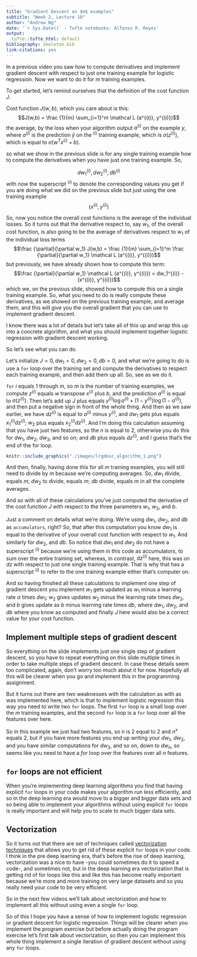 ```yaml
---
title: "Gradient Descent on $m$ examples"
subtitle: "Week 2, Lecture 10"
author: "Andrew Ng"
date: '`r Sys.Date()` - Tufte notebooks: Alfonso R. Reyes'
output:
  tufte::tufte_html: default
bibliography: skeleton.bib
link-citations: yes
---
```





In a previous video you saw how to compute derivatives and implement gradient descent with respect to just one training example for logistic regression. Now we want to do it for $m$ training examples.

To get started, let's remind ourselves that the definition of the cost function $J$.

Cost function $J(w,b)$, which you care about is this: 
$$J(w,b) = \frac {1}{m} \sum_{i=1}^m \mathcal L (a^{(i)}, y^{(i)})$$
the average, by the loss when your algorithm output $a^{(i)}$ on the example $y$, where  $a^{(i)}$ is the prediction $\hat y$ on the $^{(i)}$ training example, which is $\sigma(z^{(i)})$, which is equal to $\sigma(w^T x^{(i)} + b)$.

so what we show in the previous slide is for any single training example how to compute the derivatives when you have just one training example. So,

$$dw_1^{(i)}, d w_2^{(i)}, db^{(i)}$$
with now the superscript $^{(i)}$ to denote the corresponding values you get if you are doing what we did on the previous slide but just using the one training example
$$(x^{(i)}, y^{(i)})$$

So, now you notice the overall cost functions is the average of the individual losses. So it turns out that the derivative respect to, say $w_1$, of the overall cost function, is also going to be the average of derivatives respect to $w_1$ of the individual loss terms
$$\frac {\partial}{\partial w_1} J(w,b) = \frac {1}{m} \sum_{i=1}^m \frac {\partial}{\partial w_1} \mathcal L (a^{(i)}, y^{(i)})$$
but previously, we have already shown how to compute this term:
$$\frac {\partial}{\partial w_1} \mathcal L (a^{(i)}, y^{(i)}) = dw_1^{(i)} - (x^{(i)}, y^{(i)})$$
which we, on the previous slide, showed how to compute this on a single training example. So, what you need to do is really compute these derivatives, as we showed on the previous training example, and average them, and this will give you the overall gradient that you can use to implement gradient descent.


I know there was a lot of details but let's take all of this up and wrap this up into a concrete algorithm, and what you should implement together logistic regression with gradient descent working.

So let's see what you can do.

Let's initialize $J=0, dw_1=0, dw_2=0 , db= 0$, and what we're going to do is use a `for` loop over the training set and compute the derivatives to respect each training example, and then add them up all. So, see as we do it. 

`for` $i$ equals 1 through $m$, so $m$ is the number of training examples, we compute $z^{(i)}$ equals $w$ transpose $x^{(i)}$ plus $b$, and the prediction $a^{(i)}$ is equal to $\sigma(z^{(i)})$. Then let's add up $J$  plus equals $y^{(i)} \log a^{(i)} + (1- y^{(i)}) \log (1 -a^{(i)})$, and then put a negative sign in front of the whole thing. And then as we saw earlier, we have $dz^{(i)}$ is equal to $a^{(i)}$ minus $y^{(i)}$, and $dw_1$ gets plus equals $x_1^{(i)} dz^{(i)}$; $w_2$ plus equals $x_2^{(i)} dz^{(i)}$.
And I'm doing this calculation assuming that you have just two features, so the $n$ is equal to 2, otherwise you do this for $dw_1$, $dw_2$, $dw_3$, and so on; and $db$ plus equals $dz^{(i)}$, and I guess that's the end of the for loop.

```r
knitr::include_graphics("./images/lrgdesc_algorithm_1.png")
```

And then, finally, having done this for all $m$ training examples, you will still need to divide by $m$ because we're computing averages. So, $dw_1$ divide, equals $m$; $dw_2$ to divide, equals $m$; $db$ divide, equals $m$ in all the complete averages.

And so with all of these calculations you've just computed the derivative of the cost function $J$ with respect to the three parameters $w_1$, $w_2$, and $b$.

Just a comment on details what we're doing. We're using $dw_1$, $dw_2$, and $db$ as `accumulators`, right? So, that after this computation you know $dw_1$ is equal to the derivative of your overall cost function with respect to $w_1$. And similarly for $dw_2$, and $db$. So notice that $dw_1$ and $dw_2$ do not have a superscript $^{(i)}$ because we're using them in this code as accumulators, to sum over the entire training set, whereas, in contrast, $dz^{(i)}$ here, this was on $dz$ with respect to just one single training example. That is why that has a superscript $^{(i)}$ to refer to the one training example either that's computer on.

And so having finished all these calculations to implement one step of gradient descent you implement $w_1$ gets updated as $w_1$ minus a learning rate $\alpha$ times $dw_1$; $w_2$ gives updates $w_2$ minus the learning rate times $dw_2$, and $b$ gives update as $b$ minus learning rate times $db$, where $dw_1$, $dw_2$, and $db$ where you know as computed and finally $J$ here would also be a correct value for your cost function.


## Implement multiple steps of gradient descent
So everything on the slide implements just one single step of gradient descent, so you have to repeat everything on this slide multiple times in order to take multiple steps of gradient descent. In case these details seem too complicated, again, don't worry too much about it for now. Hopefully all this will be clearer when you go and implement this in the programming assignment.

But it turns out there are two weaknesses with the calculation as with as was implemented here, which is that to implement logistic regression this way you need to write two `for` loops. The first `for` loop is a small loop over the $m$ training examples, and the second `for` loop is a `for` loop over all the features over here. 

So in this example we just had two features, so $n$ is 2 equal to 2 and $n^x$ equals 2, but if you have more features you end up writing your $dw_1$, $dw_2$, and you have similar computations for $dw_3$, and so on, down to $dw_n$, so seems like you need to have a $for$ loop over the features over all $n$ features.


## `for` loops are not efficient
When you're implementing deep learning algorithms you find that having explicit `for` loops in your code makes your algorithm run less efficiently, and so in the deep learning era would move to a bigger and bigger data sets and so 
being able to implement your algorithms without using explicit `for` loops is really important and will help you to scale to much bigger data sets.


## Vectorization
So it turns out that there are set of techniques called [vectorization techniques]() that allows you to get rid of these explicit `for` loops in your code. I think in the pre deep learning era, that's before the rise of deep learning, vectorization was a nice to have -you could sometimes do it to speed a code-, and sometimes not, but in the deep learning era vectorization that is getting rid of for loops like this and like this has become really important because we're more and more training on very large datasets and so you really need your code to be very efficient.

So in the next few videos we'll talk about vectorization and how to implement all this without using even a single `for` loop.

So of this I hope you have a sense of how to implement logistic regression or gradient descent for logistic regression. Things will be clearer when you implement the program exercise but before actually doing the program exercise let's first talk about vectorization, so then you can implement this whole thing implement a single iteration of gradient descent without using any `for` loops.
